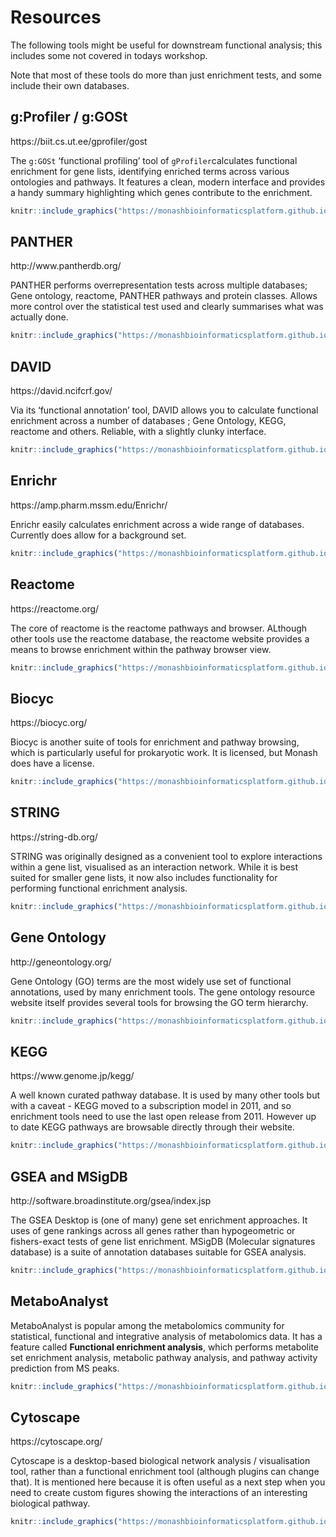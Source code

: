 # Resources

<!-- --- -->

<!-- Please find a link to today's presentation slides [here](../../enrichment_analysis_2024.pdf) -->

<!-- ----- -->

The following tools might be useful for downstream functional analysis; this includes some not covered in todays workshop. 

<!-- https://monashbioinformaticsplatform.github.io/enrichment_analysis_workshop/img/shsy5ydiff.png) 
http://localhost:1313/enrichment_analysis_workshop/img/david.png
--> 

Note that most of these tools do more than just enrichment tests, and some include their own databases. 

## g:Profiler / g:GOSt

https://biit.cs.ut.ee/gprofiler/gost

The `g:GOSt` 'functional profiling' tool of `gProfiler`calculates functional enrichment for gene lists, identifying enriched terms across various ontologies and pathways. 
It features a clean, modern interface and provides a handy summary highlighting which genes contribute to the enrichment.

<!-- ![](https://monashbioinformaticsplatform.github.io/enrichment_analysis_workshop/img/gprofiler.png) -->
```r
knitr::include_graphics("https://monashbioinformaticsplatform.github.io/enrichment_analysis_workshop/img/gprofiler.png")
```


## PANTHER 

http://www.pantherdb.org/

PANTHER performs overrepresentation tests across multiple databases; Gene ontology, reactome, PANTHER pathways and protein classes. Allows more control over the statistical test used and clearly summarises what was actually done.

<!-- ![](https://monashbioinformaticsplatform.github.io/enrichment_analysis_workshop/img/panther.png) -->
```r
knitr::include_graphics("https://monashbioinformaticsplatform.github.io/enrichment_analysis_workshop/img/panther.png")
```


## DAVID 

https://david.ncifcrf.gov/

Via its 'functional annotation' tool, DAVID allows you to calculate functional enrichment across a number of databases ; Gene Ontology, KEGG, reactome and others. Reliable, with a slightly clunky interface.

<!-- ![](https://monashbioinformaticsplatform.github.io/enrichment_analysis_workshop/img/david.png) -->
```r
knitr::include_graphics("https://monashbioinformaticsplatform.github.io/enrichment_analysis_workshop/img/david.png")
```


## Enrichr

https://amp.pharm.mssm.edu/Enrichr/

Enrichr easily calculates enrichment across a wide range of databases. Currently does allow for a background set. 

<!-- ![](https://monashbioinformaticsplatform.github.io/enrichment_analysis_workshop/img/enrichr.png) -->
```r
knitr::include_graphics("https://monashbioinformaticsplatform.github.io/enrichment_analysis_workshop/img/enrichr.png")
```



## Reactome

https://reactome.org/

The core of reactome is the reactome pathways and browser. ALthough other tools use the reactome database, the reactome website provides a means to browse enrichment within the pathway browser view.

<!-- ![](https://monashbioinformaticsplatform.github.io/enrichment_analysis_workshop/img/reactome.png) -->
```r
knitr::include_graphics("https://monashbioinformaticsplatform.github.io/enrichment_analysis_workshop/img/reactome.png")
```


## Biocyc

https://biocyc.org/

Biocyc is another suite of tools for enrichment and pathway browsing, which is particularly useful for prokaryotic work. It is licensed, but Monash does have a license.

<!-- ![](https://monashbioinformaticsplatform.github.io/enrichment_analysis_workshop/img/biocyc.png) -->
```r
knitr::include_graphics("https://monashbioinformaticsplatform.github.io/enrichment_analysis_workshop/img/biocyc.png")
```


## STRING

https://string-db.org/

STRING was originally designed as a convenient tool to explore interactions within a gene list, visualised as an interaction network. While it is best suited for smaller gene lists, it now also includes functionality for performing functional enrichment analysis.

<!-- ![](https://monashbioinformaticsplatform.github.io/enrichment_analysis_workshop/img/string.png) -->
```r
knitr::include_graphics("https://monashbioinformaticsplatform.github.io/enrichment_analysis_workshop/img/string.png")
```

## Gene Ontology

http://geneontology.org/

Gene Ontology (GO) terms are the most widely use set of functional annotations, used by many enrichment tools. The gene ontology resource website itself provides several tools for browsing the GO term hierarchy.

<!-- ![](https://monashbioinformaticsplatform.github.io/enrichment_analysis_workshop/img/go.png) -->
```r
knitr::include_graphics("https://monashbioinformaticsplatform.github.io/enrichment_analysis_workshop/img/go.png")
```

## KEGG

https://www.genome.jp/kegg/

A well known curated pathway database. It is used by many other tools but with a caveat - KEGG moved to a subscription model in 2011, and so enrichment tools need to use the last open release from 2011. However up to date KEGG pathways are browsable directly through their website. 

<!-- ![](https://monashbioinformaticsplatform.github.io/enrichment_analysis_workshop/img/kegg.png) -->
```r
knitr::include_graphics("https://monashbioinformaticsplatform.github.io/enrichment_analysis_workshop/img/kegg.png")
```


## GSEA and MSigDB

http://software.broadinstitute.org/gsea/index.jsp

The GSEA Desktop is (one of many) gene set enrichment approaches. It uses of gene rankings across all genes rather than hypogeometric or fishers-exact tests of gene list enrichment.  MSigDB (Molecular signatures database) is a suite of annotation databases suitable for GSEA analysis.

<!-- ![](https://monashbioinformaticsplatform.github.io/enrichment_analysis_workshop/img/gsea.png) -->
```r
knitr::include_graphics("https://monashbioinformaticsplatform.github.io/enrichment_analysis_workshop/img/gsea.png")
```


## MetaboAnalyst
MetaboAnalyst is popular among the metabolomics community for statistical, functional and integrative analysis of metabolomics data. It has a feature called **Functional enrichment analysis**, which performs metabolite set enrichment analysis, metabolic pathway analysis, and pathway activity prediction from MS peaks.

<!-- ![](https://monashbioinformaticsplatform.github.io/enrichment_analysis_workshop/img/metaboanalyst.png) -->
```r
knitr::include_graphics("https://monashbioinformaticsplatform.github.io/enrichment_analysis_workshop/img/metaboanalyst.png")
```

## Cytoscape

https://cytoscape.org/

Cytoscape is a desktop-based biological network analysis / visualisation tool, rather than a functional enrichment tool (although plugins can change that). It is mentioned here because it is often useful as a next step when you need to create custom figures showing the interactions of an interesting biological pathway. 

<!-- ![](https://monashbioinformaticsplatform.github.io/enrichment_analysis_workshop/img/cytoscape.png) -->
```r
knitr::include_graphics("https://monashbioinformaticsplatform.github.io/enrichment_analysis_workshop/img/cytoscape.png")
```
